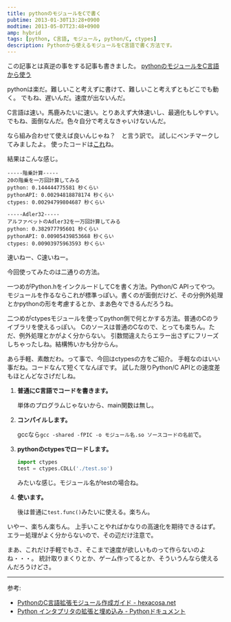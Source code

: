 ```yaml
---
title: pythonのモジュールをCで書く
pubtime: 2013-01-30T13:28+0900
modtime: 2013-05-07T23:48+0900
amp: hybrid
tags: [python, C言語, モジュール, python/C, ctypes]
description: Pythonから使えるモジュールをC言語で書く方法です。
---
```


<PS date="2013-05-07T23:48+0900">

この記事とは真逆の事をする記事も書きました。
[pythonのモジュールをC言語から使う](/blog/2013/05/use-python-by-c-lang)

</PS>

pythonは楽だ。難しいこと考えずに書けて、難しいこと考えずともどこでも動く。
でもね、遅いんだ。速度が出ないんだ。

C言語は速い。馬鹿みたいに速い。とりあえず大体速いし、最適化もしやすい。
でもね、面倒なんだ。色々自分で考えなきゃいけないんだ。

なら組み合わせて使えば良いんじゃね？　と言う訳で。
試しにベンチマークしてみましたよ。
使ったコードは[これ](/blog/2013/01/conpy.tar.gz)ね。

結果はこんな感じ。
```
-----階乗計算-----
20の階乗を一万回計算してみる
python: 0.144444775581 秒くらい
pythonAPI: 0.00294818878174 秒くらい
ctypes: 0.00294799804687 秒くらい

-----Adler32-----
アルファベットのAdler32を一万回計算してみる
python: 0.382977795601 秒くらい
pythonAPI: 0.00905439853668 秒くらい
ctypes: 0.00903975963593 秒くらい
```
速いねー、C速いねー。

今回使ってみたのは二通りの方法。

一つめがPython.hをインクルードしてCを書く方法。Python/C APIってやつ。
モジュールを作るならこれが標準っぽい。書くのが面倒だけど、その分例外処理とかpythonの形を考慮するとか、まあ色々できるんだろうね。

二つめがctypesモジュールを使ってpython側で何とかする方法。普通のCのライブラリを使えるっぽい。
Cのソースは普通のCなので、とっても楽ちん。ただ、例外処理とかがよく分からない。
引数間違えたらエラー出さずにフリーズしちゃったしね。結構怖いかも分からん。

あら手軽、素敵だわ。って事で、今回はctypesの方をご紹介。
手軽なのはいい事だね。コードなんて短くてなんぼです。
試した限りPython/C APIとの速度差もほとんどなさげだしね。

1. **普通にC言語でコードを書きます。**

    単体のプログラムじゃないから、main関数は無し。

2. **コンパイルします。**

    gccなら`gcc -shared -fPIC -o モジュール名.so ソースコードの名前`で。

3. **pythonのctypesでロードします。**

    ``` python
    import ctypes
    test = ctypes.CDLL('./test.so')
    ```
    みたいな感じ。モジュール名がtestの場合ね。

5. **使います。**

    後は普通に`test.func()`みたいに使える。楽ちん。

いやー、楽ちん楽ちん。
上手いことやればかなりの高速化を期待できるはず。
エラー処理がよく分からないので、その辺だけ注意で。

まあ、これだけ手軽でもさ、そこまで速度が欲しいものって作らないのよね・・・。
統計取りまくりとか、ゲーム作ってるとか、そういうんなら使えるんだろうけどさ。

---

参考:
- [PythonのC言語拡張モジュール作成ガイド - hexacosa.net](http://www.hexacosa.net/documents/python-extending/)
- [Python インタプリタの拡張と埋め込み - Pythonドキュメント](http://docs.python.jp/2.5/ext/ext.html)
